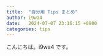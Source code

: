 ```yaml
---
title:  "自分用 Tips まとめ"
author: i9wa4
date:   2024-07-07 23:16:15 +0900
categories: tips
---
```


こんにちは。i9wa4 です。
